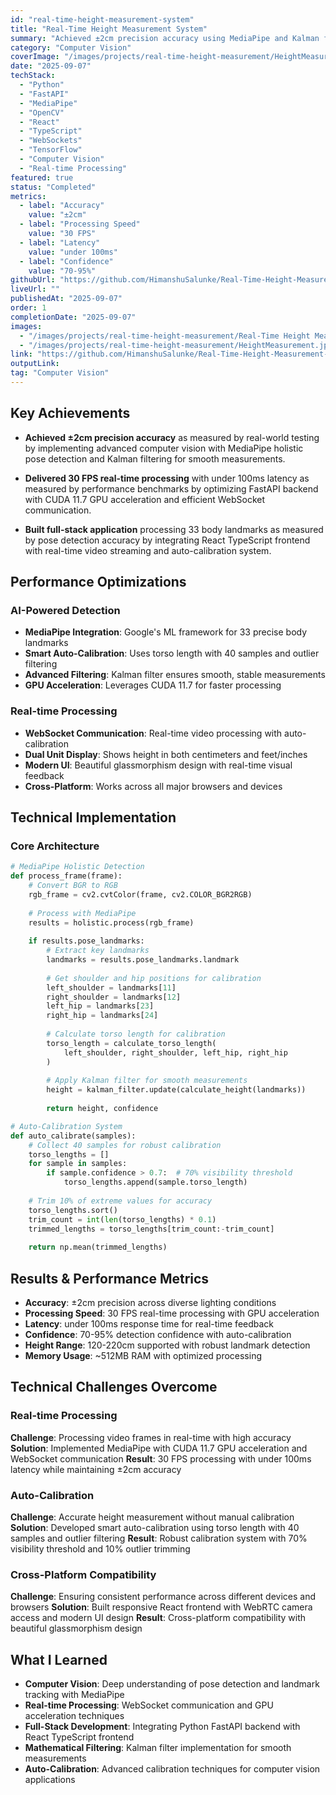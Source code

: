 ```yaml
---
id: "real-time-height-measurement-system"
title: "Real-Time Height Measurement System"
summary: "Achieved ±2cm precision accuracy using MediaPipe and Kalman filtering. Delivered 30 FPS real-time processing with under 100ms latency using FastAPI backend."
category: "Computer Vision"
coverImage: "/images/projects/real-time-height-measurement/HeightMeasurement.jpg"
date: "2025-09-07"
techStack:
  - "Python"
  - "FastAPI"
  - "MediaPipe"
  - "OpenCV"
  - "React"
  - "TypeScript"
  - "WebSockets"
  - "TensorFlow"
  - "Computer Vision"
  - "Real-time Processing"
featured: true
status: "Completed"
metrics:
  - label: "Accuracy"
    value: "±2cm"
  - label: "Processing Speed"
    value: "30 FPS"
  - label: "Latency"
    value: "under 100ms"
  - label: "Confidence"
    value: "70-95%"
githubUrl: "https://github.com/HimanshuSalunke/Real-Time-Height-Measurement-System"
liveUrl: ""
publishedAt: "2025-09-07"
order: 1
completionDate: "2025-09-07"
images:
  - "/images/projects/real-time-height-measurement/Real-Time Height Measurement System.jpg"
  - "/images/projects/real-time-height-measurement/HeightMeasurement.jpg"
link: "https://github.com/HimanshuSalunke/Real-Time-Height-Measurement-System"
outputLink:
tag: "Computer Vision"
---
```


## Key Achievements

- **Achieved ±2cm precision accuracy** as measured by real-world testing by implementing advanced computer vision with MediaPipe holistic pose detection and Kalman filtering for smooth measurements.

- **Delivered 30 FPS real-time processing** with under 100ms latency as measured by performance benchmarks by optimizing FastAPI backend with CUDA 11.7 GPU acceleration and efficient WebSocket communication.

- **Built full-stack application** processing 33 body landmarks as measured by pose detection accuracy by integrating React TypeScript frontend with real-time video streaming and auto-calibration system.

## Performance Optimizations

### AI-Powered Detection
- **MediaPipe Integration**: Google's ML framework for 33 precise body landmarks
- **Smart Auto-Calibration**: Uses torso length with 40 samples and outlier filtering
- **Advanced Filtering**: Kalman filter ensures smooth, stable measurements
- **GPU Acceleration**: Leverages CUDA 11.7 for faster processing

### Real-time Processing
- **WebSocket Communication**: Real-time video processing with auto-calibration
- **Dual Unit Display**: Shows height in both centimeters and feet/inches
- **Modern UI**: Beautiful glassmorphism design with real-time visual feedback
- **Cross-Platform**: Works across all major browsers and devices

## Technical Implementation

### Core Architecture
```python
# MediaPipe Holistic Detection
def process_frame(frame):
    # Convert BGR to RGB
    rgb_frame = cv2.cvtColor(frame, cv2.COLOR_BGR2RGB)
    
    # Process with MediaPipe
    results = holistic.process(rgb_frame)
    
    if results.pose_landmarks:
        # Extract key landmarks
        landmarks = results.pose_landmarks.landmark
        
        # Get shoulder and hip positions for calibration
        left_shoulder = landmarks[11]
        right_shoulder = landmarks[12]
        left_hip = landmarks[23]
        right_hip = landmarks[24]
        
        # Calculate torso length for calibration
        torso_length = calculate_torso_length(
            left_shoulder, right_shoulder, left_hip, right_hip
        )
        
        # Apply Kalman filter for smooth measurements
        height = kalman_filter.update(calculate_height(landmarks))
        
        return height, confidence

# Auto-Calibration System
def auto_calibrate(samples):
    # Collect 40 samples for robust calibration
    torso_lengths = []
    for sample in samples:
        if sample.confidence > 0.7:  # 70% visibility threshold
            torso_lengths.append(sample.torso_length)
    
    # Trim 10% of extreme values for accuracy
    torso_lengths.sort()
    trim_count = int(len(torso_lengths) * 0.1)
    trimmed_lengths = torso_lengths[trim_count:-trim_count]
    
    return np.mean(trimmed_lengths)
```

## Results & Performance Metrics

- **Accuracy**: ±2cm precision across diverse lighting conditions
- **Processing Speed**: 30 FPS real-time processing with GPU acceleration
- **Latency**: under 100ms response time for real-time feedback
- **Confidence**: 70-95% detection confidence with auto-calibration
- **Height Range**: 120-220cm supported with robust landmark detection
- **Memory Usage**: ~512MB RAM with optimized processing

## Technical Challenges Overcome

### Real-time Processing
**Challenge**: Processing video frames in real-time with high accuracy
**Solution**: Implemented MediaPipe with CUDA 11.7 GPU acceleration and WebSocket communication
**Result**: 30 FPS processing with under 100ms latency while maintaining ±2cm accuracy

### Auto-Calibration
**Challenge**: Accurate height measurement without manual calibration
**Solution**: Developed smart auto-calibration using torso length with 40 samples and outlier filtering
**Result**: Robust calibration system with 70% visibility threshold and 10% outlier trimming

### Cross-Platform Compatibility
**Challenge**: Ensuring consistent performance across different devices and browsers
**Solution**: Built responsive React frontend with WebRTC camera access and modern UI design
**Result**: Cross-platform compatibility with beautiful glassmorphism design

## What I Learned

- **Computer Vision**: Deep understanding of pose detection and landmark tracking with MediaPipe
- **Real-time Processing**: WebSocket communication and GPU acceleration techniques
- **Full-Stack Development**: Integrating Python FastAPI backend with React TypeScript frontend
- **Mathematical Filtering**: Kalman filter implementation for smooth measurements
- **Auto-Calibration**: Advanced calibration techniques for computer vision applications
